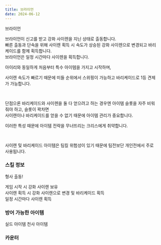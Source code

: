 ```yaml
---
title: 브라이언
date: 2024-06-12
---
```


<Sprite className="character" backgroundPosition="-597px -378px">브라이언</Sprite>

<Bq>브라이언이 신고를 받고 강화 사이렌을 지닌 상태로 출동합니다. <br/>
빠른 출동과 단속을 위해 사이렌 획득 시 속도가 상승된 강화 사이렌으로 변경되고 바리케이드를 함께 획득합니다. <br/>
브라이언은 일정 시간마다 사이렌을 획득합니다.</Bq>

아이리와 동일하게 처음부터 특수 아이템을 가지고 시작하며, 

사이렌 속도가 빠르기 때문에 미들 순위에서 스위핑이 가능하고 바리케이드로 1등 견제가 가능합니다. 

<br/>

단점으론 바리케이드와 사이렌을 둘 다 얻으려고 하는 경우엔 아이템 슬롯을 자주 비워줘야 하고, 슬롯이 꽉차면 <br/>
사이렌이나 바리케이드를 얻을 수 없기 때문에 아이템 관리가 중요합니다.

이러한 특성 때문에 아이템 전략을 무너뜨리는 크리스에게 취약합니다.

<br/>

사이렌 및 바리케이드 아이템은 팀킬 위험성이 있기 때문에 팀전보단 개인전에서 주로 사용됩니다.

### 스킬 정보

<Sprite className="skill" backgroundPosition="-280px -280px">형사 출동!</Sprite>

<Info diffText="초보자 추천" titleText="형사 출동!" tagText="패시브"/>

<Bq>게임 시작 시 강화 사이렌 보유 <br/>
사이렌 획득 시 강화 사이렌으로 변경 및 바리케이드 획득<br/>
일정 시간마다 사이렌 획득</Bq>

<TagList title="재획득 대기시간 및 강화 사이렌 가속력">
    <Tag name="일반" text1="44초 / 58%"/>
    <Tag name="고급" text1="42초 / 60%"/>
    <Tag name="희귀" text1="40초 / 62%"/>
    <Tag name="영웅" text1="38초 / 64%"/>
    <Tag name="전설" text1="36초 / 66%"/>
</TagList>

### 방어 가능한 아이템

<Division className="mdFlex mdCg">
    <Sprite className="item" backgroundPosition="-244px -165px">실드 아이템</Sprite>
    <Sprite className="item" backgroundPosition="-87px -13px">천사 아이템</Sprite>
</Division>

### 카운터

<Division className="mdFlex mdCg">
    <Tag name="크리스" styleClassName="radius"/>
</Division>